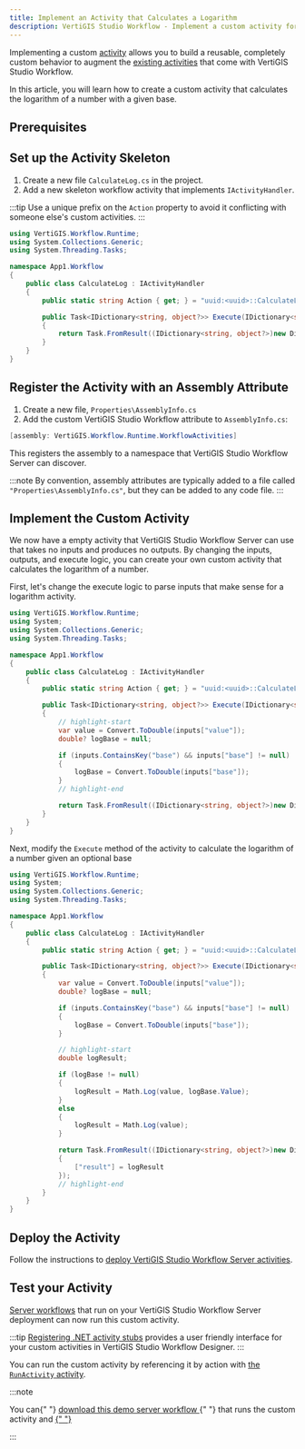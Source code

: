 ```yaml
---
title: Implement an Activity that Calculates a Logarithm
description: VertiGIS Studio Workflow - Implement a custom activity for VertiGIS Studio Workflow Server that calculates the logarithm of a number
---
```



Implementing a custom [activity](key-concepts.mdx#activities) allows you to build a reusable, completely custom behavior to augment the [existing activities](https://docs.vertigisstudio.com/workflow/latest/help/activity-reference.html) that come with VertiGIS Studio Workflow.

In this article, you will learn how to create a custom activity that calculates the logarithm of a number with a given base.

## Prerequisites

<ServerPrereqs />

## Set up the Activity Skeleton

1. Create a new file `CalculateLog.cs` in the project.
2. Add a new skeleton workflow activity that implements `IActivityHandler`.

:::tip
Use a unique prefix on the `Action` property to avoid it conflicting with someone else's custom activities.
:::

```cs title="YourProjectName/CalculateLog.cs"
using VertiGIS.Workflow.Runtime;
using System.Collections.Generic;
using System.Threading.Tasks;

namespace App1.Workflow
{
    public class CalculateLog : IActivityHandler
    {
        public static string Action { get; } = "uuid:<uuid>::CalculateLog";

        public Task<IDictionary<string, object?>> Execute(IDictionary<string, object?> inputs, IActivityContext context)
        {
            return Task.FromResult((IDictionary<string, object?>)new Dictionary<string, object?>());
        }
    }
}
```

## Register the Activity with an Assembly Attribute

1. Create a new file, `Properties\AssemblyInfo.cs`
1. Add the custom VertiGIS Studio Workflow attribute to `AssemblyInfo.cs`:

```cs title="YourProjectName/Properties/AssemblyInfo.cs"
[assembly: VertiGIS.Workflow.Runtime.WorkflowActivities]
```

This registers the assembly to a namespace that VertiGIS Studio Workflow Server can discover.

:::note
By convention, assembly attributes are typically added to a file called `"Properties\AssemblyInfo.cs"`, but they can be added to any code file.
:::

## Implement the Custom Activity

We now have a empty activity that VertiGIS Studio Workflow Server can use that takes no inputs and produces no outputs. By changing the inputs, outputs, and execute logic, you can create your own custom activity that calculates the logarithm of a number.

First, let's change the execute logic to parse inputs that make sense for a logarithm activity.

```cs title="YourProjectName/CalculateLog.cs"
using VertiGIS.Workflow.Runtime;
using System;
using System.Collections.Generic;
using System.Threading.Tasks;

namespace App1.Workflow
{
    public class CalculateLog : IActivityHandler
    {
        public static string Action { get; } = "uuid:<uuid>::CalculateLog";

        public Task<IDictionary<string, object?>> Execute(IDictionary<string, object?> inputs, IActivityContext context)
        {
            // highlight-start
            var value = Convert.ToDouble(inputs["value"]);
            double? logBase = null;

            if (inputs.ContainsKey("base") && inputs["base"] != null)
            {
                logBase = Convert.ToDouble(inputs["base"]);
            }
            // highlight-end

            return Task.FromResult((IDictionary<string, object?>)new Dictionary<string, object?>());
        }
    }
}
```

Next, modify the `Execute` method of the activity to calculate the logarithm of a number given an optional base

```cs title="YourProjectName/CalculateLog.cs"
using VertiGIS.Workflow.Runtime;
using System;
using System.Collections.Generic;
using System.Threading.Tasks;

namespace App1.Workflow
{
    public class CalculateLog : IActivityHandler
    {
        public static string Action { get; } = "uuid:<uuid>::CalculateLog";

        public Task<IDictionary<string, object?>> Execute(IDictionary<string, object?> inputs, IActivityContext context)
        {
            var value = Convert.ToDouble(inputs["value"]);
            double? logBase = null;

            if (inputs.ContainsKey("base") && inputs["base"] != null)
            {
                logBase = Convert.ToDouble(inputs["base"]);
            }

            // highlight-start
            double logResult;

            if (logBase != null)
            {
                logResult = Math.Log(value, logBase.Value);
            }
            else
            {
                logResult = Math.Log(value);
            }

            return Task.FromResult((IDictionary<string, object?>)new Dictionary<string, object>()
            {
                ["result"] = logResult
            });
            // highlight-end
        }
    }
}
```

## Deploy the Activity

Follow the instructions to [deploy VertiGIS Studio Workflow Server activities](sdk-server-overview.mdx#deploying-vertigis-studio-workflow-server-activities).

## Test your Activity

[Server workflows](https://docs.vertigisstudio.com/workflow/latest/help/server-workflows.html) that run on your VertiGIS Studio Workflow Server deployment can now run this custom activity.

:::tip
[Registering .NET activity stubs](sdk-net-register-activities.mdx) provides a user friendly interface for your custom activities in VertiGIS Studio Workflow Designer.
:::

You can run the custom activity by referencing it by action with [the `RunActivity` activity](https://docs.vertigisstudio.com/workflow/latest/help/run-activity.html).

:::note

<p>
    You can{" "}
    <a
        href={useBaseUrl(
            "workflows/server-calculate-logarithm-activity.json"
        )}
        download="calculate-log-activity.json"
        target="_blank"
    >
        download this demo server workflow
    </a>{" "}
    that runs the custom activity and
    <a
        href="https://docs.vertigisstudio.com/workflow/latest/help/import-export-workflows.html"
        target="_blank"
    >
        {" "}
    </a>
</p>
:::
